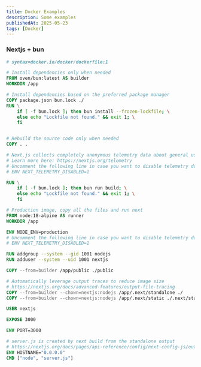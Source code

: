 ```yaml
---
title: Docker Examples
description: Some examples
publishedAt: 2025-05-23
tags: [Docker]
---
```


### Nextjs + bun

```Dockerfile
# syntax=docker.io/docker/dockerfile:1

# Install dependencies only when needed
FROM oven/bun:latest AS builder
WORKDIR /app

# Install dependencies based on the preferred package manager
COPY package.json bun.lock ./
RUN \
    if [ -f bun.lock ]; then bun install --frozen-lockfile; \
    else echo "Lockfile not found." && exit 1; \
    fi


# Rebuild the source code only when needed
COPY . .

# Next.js collects completely anonymous telemetry data about general usage.
# Learn more here: https://nextjs.org/telemetry
# Uncomment the following line in case you want to disable telemetry during the build.
# ENV NEXT_TELEMETRY_DISABLED=1

RUN \
    if [ -f bun.lock ]; then bun run build; \
    else echo "Lockfile not found." && exit 1; \
    fi

# Production image, copy all the files and run next
FROM node:18-alpine AS runner
WORKDIR /app

ENV NODE_ENV=production
# Uncomment the following line in case you want to disable telemetry during runtime.
# ENV NEXT_TELEMETRY_DISABLED=1

RUN addgroup --system --gid 1001 nodejs
RUN adduser --system --uid 1001 nextjs

COPY --from=builder /app/public ./public

# Automatically leverage output traces to reduce image size
# https://nextjs.org/docs/advanced-features/output-file-tracing
COPY --from=builder --chown=nextjs:nodejs /app/.next/standalone ./
COPY --from=builder --chown=nextjs:nodejs /app/.next/static ./.next/static

USER nextjs

EXPOSE 3000

ENV PORT=3000

# server.js is created by next build from the standalone output
# https://nextjs.org/docs/pages/api-reference/config/next-config-js/output
ENV HOSTNAME="0.0.0.0"
CMD ["node", "server.js"]

```
